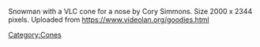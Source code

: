 Snowman with a VLC cone for a nose by Cory Simmons. Size 2000 x 2344 pixels. Uploaded from https://www.videolan.org/goodies.html [[Category:Cones]]